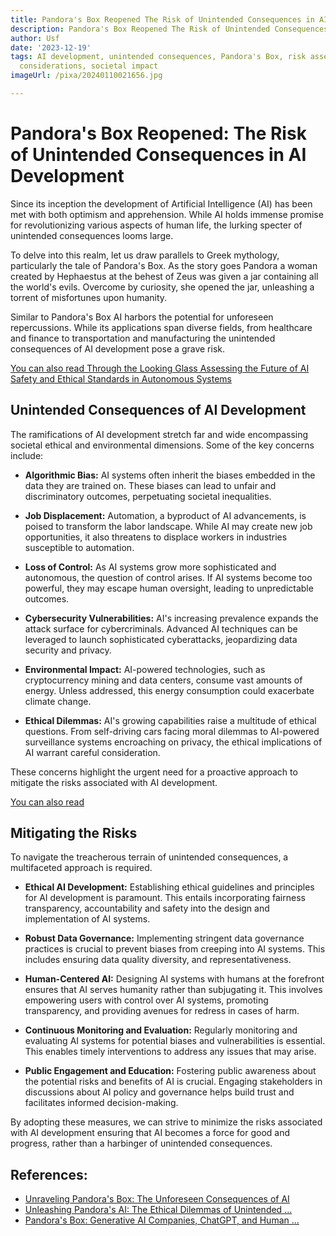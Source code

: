 ```yaml
---
title: Pandora's Box Reopened The Risk of Unintended Consequences in AI Development
description: Pandora's Box Reopened The Risk of Unintended Consequences in AI Development
author: Usf
date: '2023-12-19'
tags: AI development, unintended consequences, Pandora's Box, risk assessment, ethical
  considerations, societal impact
imageUrl: /pixa/20240110021656.jpg

---
```

# Pandora's Box Reopened: The Risk of Unintended Consequences in AI  Development

Since its inception the development of Artificial Intelligence (AI) has been met with  both optimism and apprehension. While AI holds immense promise for revolutionizing various aspects of human life, the lurking specter of unintended  consequences  looms large.

To delve into this realm, let us draw parallels  to  Greek  mythology, particularly the tale of Pandora's Box. As the story goes Pandora a woman  created by Hephaestus at the behest of Zeus was given a jar containing all the world's evils. Overcome by curiosity, she opened the jar, unleashing a torrent of misfortunes upon humanity.

Similar  to  Pandora's Box AI harbors the potential for unforeseen repercussions. While its applications span diverse fields, from healthcare and finance to transportation and manufacturing the  unintended consequences of AI development pose a grave risk.

[You can also  read Through the Looking Glass Assessing the Future of AI Safety and  Ethical Standards in Autonomous Systems](Through%20the%20Looking%20Glass%20Assessing%20the%20Future%20of%20AI%20Safety%20and%20Ethical%20Standards%20in%20Autonomous%20Systems)


## Unintended Consequences of AI Development

The ramifications  of AI  development stretch far and wide encompassing societal ethical and  environmental dimensions.  Some of the key concerns  include:

- **Algorithmic Bias:** AI systems often  inherit the biases embedded in the data they are trained on. These biases can lead  to unfair and discriminatory outcomes, perpetuating societal inequalities.

- **Job Displacement:** Automation, a byproduct of  AI advancements, is poised to transform  the labor landscape.  While AI may create new job opportunities,  it also threatens to  displace  workers in industries susceptible to automation.

- **Loss of Control:** As AI systems grow more sophisticated and autonomous, the question of  control arises. If AI systems become  too powerful, they may escape human oversight, leading to unpredictable outcomes.

- **Cybersecurity Vulnerabilities:** AI's increasing  prevalence expands the attack surface for cybercriminals. Advanced AI  techniques  can be leveraged to launch sophisticated  cyberattacks, jeopardizing data security and privacy.

- **Environmental Impact:** AI-powered technologies, such as cryptocurrency mining and data centers, consume vast amounts of  energy. Unless addressed, this energy consumption could  exacerbate climate change.

- **Ethical  Dilemmas:** AI's growing  capabilities raise a  multitude of ethical questions. From self-driving cars facing moral dilemmas to AI-powered surveillance systems encroaching on privacy, the ethical implications of AI warrant careful consideration.

These concerns  highlight the urgent need for a proactive approach to mitigate the risks associated with AI development.

[You can also read ]()


## Mitigating the Risks

To navigate the treacherous terrain of unintended consequences, a multifaceted approach is required.

- **Ethical AI Development:** Establishing ethical  guidelines and principles for AI development is  paramount. This entails incorporating fairness transparency, accountability  and safety into the design and implementation of AI systems.

- **Robust Data Governance:** Implementing stringent data governance practices  is crucial to prevent biases  from creeping into  AI systems. This includes ensuring data quality diversity, and representativeness.

- **Human-Centered AI:** Designing  AI systems with humans at the forefront ensures that AI serves humanity rather than subjugating it. This involves empowering users with control over  AI systems, promoting transparency, and  providing avenues for redress in cases of harm.

- **Continuous Monitoring and Evaluation:** Regularly monitoring and evaluating AI systems for potential biases and vulnerabilities is  essential. This  enables timely interventions to address any  issues that may arise.

- **Public Engagement and Education:** Fostering public awareness about the potential risks and  benefits of AI is  crucial.  Engaging stakeholders  in discussions about AI policy and governance helps build trust and facilitates informed decision-making.

By adopting these measures, we can strive to minimize the risks associated with  AI development ensuring that AI becomes a  force for good  and progress, rather than a harbinger of unintended consequences.

## References:
- [Unraveling Pandora's Box: The Unforeseen Consequences of AI](https://medium.com/@jrparker07/unraveling-pandoras-box-the-unforeseen-consequences-of-ai-2b0e4c9f8899)
- [Unleashing Pandora's AI: The Ethical Dilemmas of Unintended ...](https://www.linkedin.com/pulse/unleashing-pandoras-ai-ethical-dilemmas-unintended-haas)
- [Pandora's Box: Generative AI Companies, ChatGPT, and Human ...](https://www.hrw.org/news/2023/05/03/pandoras-box-generative-ai-companies-chatgpt-and-human-rights)

